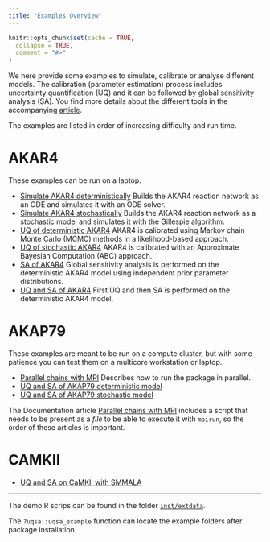 ```yaml
---
title: "Examples Overview"
---
```


```r
knitr::opts_chunk$set(cache = TRUE,
  collapse = TRUE,
  comment = "#>"
)
```

We here provide some examples to simulate, calibrate or analyse
different models. The calibration (parameter estimation) process
includes uncertainty quantification (UQ) and it can be followed by global
sensitivity analysis (SA). You find more details about the different
tools in the accompanying
[article](https://doi.org/10.48550/arXiv.2308.05527).

The examples are listed in order of increasing difficulty and run
time.

# AKAR4
These examples can be run on a laptop.

- [Simulate AKAR4 deterministically](./simAKAR4.html) Builds the AKAR4 reaction network as an ODE and simulates it with an ODE solver.
- [Simulate AKAR4 stochastically](./simAKAR4stochastic.html) Builds the AKAR4 reaction network as a stochastic model and simulates it with the Gillespie algorithm.
- [UQ of deterministic AKAR4](./sampleAKAR4.html) AKAR4 is calibrated using Markov chain Monte Carlo (MCMC) methods in a likelihood-based approach.
- [UQ of stochastic AKAR4](./sampleAKAR4stochastic.html) AKAR4 is calibrated with an Approximate Bayesian Computation (ABC) approach.
- [SA of AKAR4](./GSA_AKAR4.html) Global sensitivity analysis is performed on the deterministic AKAR4 model using independent prior parameter distributions.
- [UQ and SA of AKAR4](./uqsaAKAR4.html) First UQ and then SA is performed on the deterministic AKAR4 model.

# AKAP79

These examples are meant to be run on a compute cluster, but with some patience you can test them on a multicore workstation or laptop.

- [Parallel chains with MPI](./mpi.html) Describes how to run the package in parallel.
- [UQ and SA of AKAP79 deterministic model](./sampleAKAP79.html)
- [UQ and SA of AKAP79 stochastic model](./error.html)

The Documentation article [Parallel chains with MPI](./mpi.html)
includes a script that needs to be present as a _file_ to be able to
execute it with `mpirun`, so the order of these articles is important.

# CAMKII

- [UQ and SA on CaMKII with SMMALA](./smmala.html)

_______

The demo R scrips can be found in the folder [`inst/extdata`](https://github.com/icpm-kth/uqsa/tree/master/inst/extdata).

The `?uqsa::uqsa_example` function can locate the example folders after package installation.
